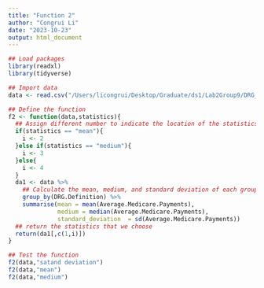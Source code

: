 ```yaml
---
title: "Function 2"
author: "Congrui Li"
date: "2023-10-23"
output: html_document
---
```



```r
## Load packages
library(readxl)
library(tidyverse)
```

```r
## Import data
data <- read.csv("/Users/licongrui/Desktop/Graduate/ds1/Lab2Group9/DRG_data.csv")
```

```r
## Define the function
f2 <- function(data,statistics){
  ## Assign different number to indicate the location of the statistics
  if(statistics == "mean"){
    i <- 2
  }else if(statistics == "medium"){
    i <- 3
  }else{
    i <- 4
  }
  da1 <- data %>%
    ## Calculate the mean, medium, and standard deviation of each group
    group_by(DRG.Definition) %>%
    summarise(mean = mean(Average.Medicare.Payments),
              medium = median(Average.Medicare.Payments),
              standard_deviation  = sd(Average.Medicare.Payments))
  ## return the statistics that we choose  
  return(da1[,c(1,i)])
}
```


```r
## Test the function
f2(data,"satand deviation")
f2(data,"mean")
f2(data,"medium")
```

```r

```

